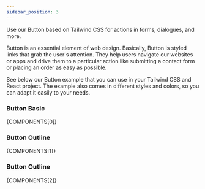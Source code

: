 ```yaml
---
sidebar_position: 3
---
```



Use our Button based on Tailwind CSS for actions in forms, dialogues, and more.

Button is an essential element of web design. Basically, Button is styled links that grab the user's attention. They help users navigate our websites or apps and drive them to a particular action like submitting a contact form or placing an order as easy as possible.

See below our Button example that you can use in your Tailwind CSS and React project. The example also comes in different styles and colors, so you can adapt it easily to your needs.

### Button Basic

<CodePreview>{COMPONENTS[0]}</CodePreview>

### Button Outline

<CodePreview>{COMPONENTS[1]}</CodePreview>

### Button Outline

<CodePreview>{COMPONENTS[2]}</CodePreview>
